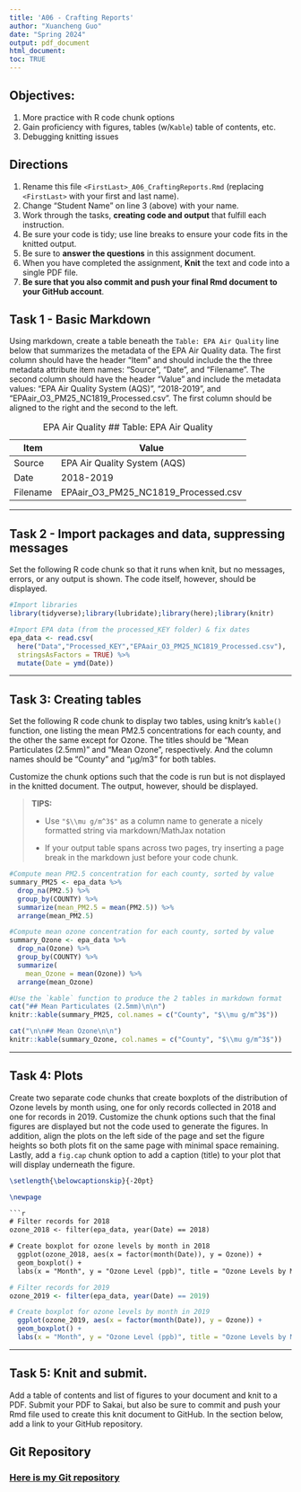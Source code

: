 ```yaml
---
title: 'A06 - Crafting Reports'
author: "Xuancheng Guo" 
date: "Spring 2024"
output: pdf_document
html_document: 
toc: TRUE
---
```


## Objectives:

1.  More practice with R code chunk options
1.  Gain proficiency with figures, tables (w/`Kable`) table of contents, etc.
1.  Debugging knitting issues

## Directions

1.  Rename this file `<FirstLast>_A06_CraftingReports.Rmd` (replacing `<FirstLast>` with your first and last name).
1.  Change "Student Name" on line 3 (above) with your name.
1.  Work through the tasks, **creating code and output** that fulfill each instruction.
1.  Be sure your code is tidy; use line breaks to ensure your code fits in the knitted output.
1.  Be sure to **answer the questions** in this assignment document.
1.  When you have completed the assignment, **Knit** the text and code into a single PDF file.
1.  **Be sure that you also commit and push your final Rmd document to your GitHub account**.

## Task 1 - Basic Markdown

Using markdown, create a table beneath the `Table: EPA Air Quality` line below that summarizes the metadata of the EPA Air Quality data. The first column should have the header "Item" and should include the the three metadata attribute item names: "Source", "Date", and "Filename". The second column should have the header "Value" and include the metadata values: "EPA Air Quality System (AQS)", "2018-2019", and "EPAair_O3_PM25_NC1819_Processed.csv". The first column should be aligned to the right and the second to the left.

Table: EPA Air Quality
## Table: EPA Air Quality

| Item       | Value                                 |
|------------|---------------------------------------|
| Source     | EPA Air Quality System (AQS)          |
| Date       | 2018-2019                             |
| Filename   | EPAair_O3_PM25_NC1819_Processed.csv   |



---

## Task 2 - Import packages and data, suppressing messages

Set the following R code chunk so that it runs when knit, but no messages, errors, or any output is shown. The code itself, however, should be displayed.

```r
#Import libraries
library(tidyverse);library(lubridate);library(here);library(knitr)

#Import EPA data (from the processed_KEY folder) & fix dates
epa_data <- read.csv(
  here("Data","Processed_KEY","EPAair_O3_PM25_NC1819_Processed.csv"),
  stringsAsFactors = TRUE) %>% 
  mutate(Date = ymd(Date))
```

---

## Task 3: Creating tables

Set the following R code chunk to display two tables, using knitr's `kable()` function, one listing the mean PM2.5 concentrations for each county, and the other the same except for Ozone. The titles should be "Mean Particulates (2.5mm)" and "Mean Ozone", respectively. And the column names should be "County" and "µg/m3" for both tables.

Customize the chunk options such that the code is run but is not displayed in the knitted document. The output, however, should be displayed.

> **TIPS:**
>
> -   Use `"$\\mu g/m^3$"` as a column name to generate a nicely formatted string via markdown/MathJax notation
>
> -   If your output table spans across two pages, try inserting a page break in the markdown just before your code chunk.

\newpage

```r
#Compute mean PM2.5 concentration for each county, sorted by value
summary_PM25 <- epa_data %>% 
  drop_na(PM2.5) %>% 
  group_by(COUNTY) %>% 
  summarize(mean_PM2.5 = mean(PM2.5)) %>% 
  arrange(mean_PM2.5)

#Compute mean ozone concentration for each county, sorted by value
summary_Ozone <- epa_data %>% 
  drop_na(Ozone) %>% 
  group_by(COUNTY) %>% 
  summarize(
    mean_Ozone = mean(Ozone)) %>% 
  arrange(mean_Ozone)

#Use the `kable` function to produce the 2 tables in markdown format
cat("## Mean Particulates (2.5mm)\n\n")
knitr::kable(summary_PM25, col.names = c("County", "$\\mu g/m^3$"))

cat("\n\n## Mean Ozone\n\n")
knitr::kable(summary_Ozone, col.names = c("County", "$\\mu g/m^3$"))
```

---

## Task 4: Plots

Create two separate code chunks that create boxplots of the distribution of Ozone levels by month using, one for only records collected in 2018 and one for records in 2019. Customize the chunk options such that the final figures are displayed but not the code used to generate the figures. In addition, align the plots on the left side of the page and set the figure heights so both plots fit on the same page with minimal space remaining. Lastly, add a `fig.cap` chunk option to add a caption (title) to your plot that will display underneath the figure.

```latex
\setlength{\belowcaptionskip}{-20pt}

\newpage

```r
# Filter records for 2018
ozone_2018 <- filter(epa_data, year(Date) == 2018)

# Create boxplot for ozone levels by month in 2018
  ggplot(ozone_2018, aes(x = factor(month(Date)), y = Ozone)) +
  geom_boxplot() +
  labs(x = "Month", y = "Ozone Level (ppb)", title = "Ozone Levels by Month (2018)")

```

```r
# Filter records for 2019
ozone_2019 <- filter(epa_data, year(Date) == 2019)

# Create boxplot for ozone levels by month in 2019
  ggplot(ozone_2019, aes(x = factor(month(Date)), y = Ozone)) +
  geom_boxplot() +
  labs(x = "Month", y = "Ozone Level (ppb)", title = "Ozone Levels by Month (2019)")
```



---
\newpage

## Task 5: Knit and submit.
Add a table of contents and list of figures to your document and knit to a PDF. Submit your PDF to Sakai, but also be sure to commit and push your Rmd file used to create this knit document to GitHub. In the section below, add a link to your GitHub repository. 

## Git Repository
### [Here is my Git repository](https://github.com/JerryG01/EDA_Spring2024)


